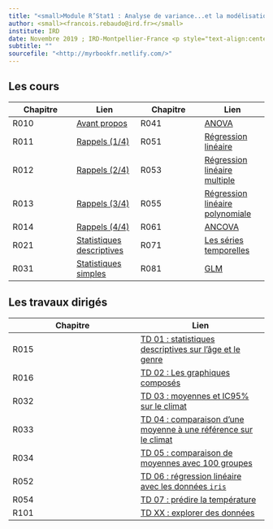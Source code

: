 ---
title: "<small>Module R’Stat1 : Analyse de variance...et la modélisation linéaire</small>"
author: <small><francois.rebaudo@ird.fr></small>
institute: IRD
date: Novembre 2019 ; IRD-Montpellier-France <p style="text-align:center"><small>CC BY-NC-ND 3.0</small></p>
subtitle: ""
sourcefile: "<http://myrbookfr.netlify.com/>"
---

## Les cours

Chapitre | Lien | Chapitre | Lien 
--- | --- | --- | --- 
R010 | <a href = "R010_intro.html"> Avant propos </a> | R041 | <a href = "R041_modLin.html"> ANOVA </a> 
R011 | <a href = "R011_intro.html"> Rappels (1/4) </a> | R051 | <a href = "R051_regLin.html"> Régression linéaire </a> 
R012 | <a href = "R012_intro.html"> Rappels (2/4) </a> | R053 | <a href = "R053_regLinMult.html"> Régression linéaire multiple </a> 
R013 | <a href = "R013_intro.html"> Rappels (3/4) </a> | R055 | <a href = "R055_modLin.html"> Régression linéaire polynomiale </a>
R014 | <a href = "R014_intro.html"> Rappels (4/4) </a> | R061 | <a href = "R061_ANCOVA.html"> ANCOVA </a>
R021 | <a href = "R021_statsDescrp.html"> Statistiques descriptives </a> | R071 | <a href = "R071_ts.html"> Les séries temporelles </a>
R031 | <a href = "R031_statsSimple.html"> Statistiques simples </a> | R081 | <a href = "R081_glm.html"> GLM </a>

## Les travaux dirigés

Chapitre | Lien 
--- | --- 
R015 | <a href = "R015_intro_TD01.html"> TD 01 : statistiques descriptives sur l'âge et le genre</a>
R016 | <a href = "R016_intro_TD02.html"> TD 02 : Les graphiques composés</a>
R032 | <a href = "R032_statsSimple_TD03.html"> TD 03 : moyennes et IC95% sur le climat</a>
R033 | <a href = "R033_statsSimple_TD04.html"> TD 04 : comparaison d'une moyenne à une référence sur le climat</a>
R034 | <a href = "R034_statsSimple_TD05.html"> TD 05 : comparaison de moyennes avec 100 groupes</a>
R052 | <a href = "R052_regLin_TD06.html"> TD 06 : régression linéaire avec les données `iris` </a>
R054 | <a href = "R054_regLin_TD07.html"> TD 07 : prédire la température </a>
R101 | <a href = "R101_finalTD.html"> TD XX : explorer des données </a>

